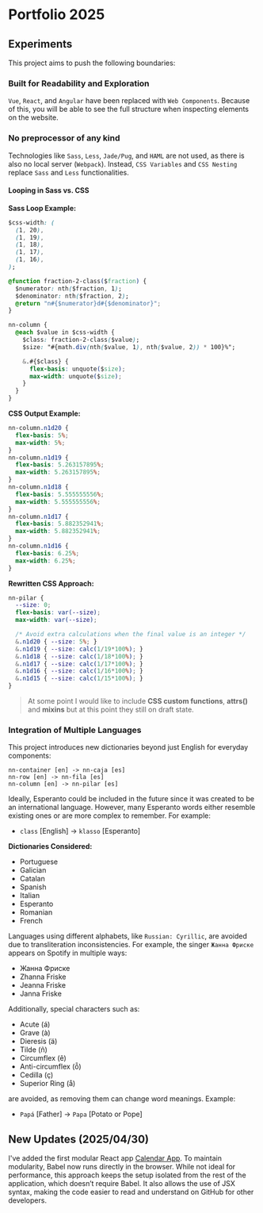 
<Meta title="Documentation/Portfolio 2025" />

# Portfolio 2025

## Experiments

This project aims to push the following boundaries:

### Built for Readability and Exploration

`Vue`, `React`, and `Angular` have been replaced with `Web Components`. Because of this, you will be able to see the full structure when inspecting elements on the website.

### No preprocessor of any kind

Technologies like `Sass`, `Less`, `Jade/Pug`, and `HAML` are not used, as there is also no local server (`Webpack`). Instead, `CSS Variables` and `CSS Nesting` replace `Sass` and `Less` functionalities.

#### Looping in Sass vs. CSS

**Sass Loop Example:**

```css
$css-width: (
  (1, 20),
  (1, 19),
  (1, 18),
  (1, 17),
  (1, 16),
);

@function fraction-2-class($fraction) {
  $numerator: nth($fraction, 1);
  $denominator: nth($fraction, 2);
  @return "n#{$numerator}d#{$denominator}";
}

nn-column {
  @each $value in $css-width {
    $class: fraction-2-class($value);
    $size: "#{math.div(nth($value, 1), nth($value, 2)) * 100}%";

    &.#{$class} {
      flex-basis: unquote($size);
      max-width: unquote($size);
    }
  }
}
```

**CSS Output Example:**

```css
nn-column.n1d20 {
  flex-basis: 5%;
  max-width: 5%;
}
nn-column.n1d19 {
  flex-basis: 5.263157895%;
  max-width: 5.263157895%;
}
nn-column.n1d18 {
  flex-basis: 5.555555556%;
  max-width: 5.555555556%;
}
nn-column.n1d17 {
  flex-basis: 5.882352941%;
  max-width: 5.882352941%;
}
nn-column.n1d16 {
  flex-basis: 6.25%;
  max-width: 6.25%;
}
```

**Rewritten CSS Approach:**

```css
nn-pilar {
  --size: 0;
  flex-basis: var(--size);
  max-width: var(--size);

  /* Avoid extra calculations when the final value is an integer */
  &.n1d20 { --size: 5%; }
  &.n1d19 { --size: calc(1/19*100%); }
  &.n1d18 { --size: calc(1/18*100%); }
  &.n1d17 { --size: calc(1/17*100%); }
  &.n1d16 { --size: calc(1/16*100%); }
  &.n1d15 { --size: calc(1/15*100%); }
}
```

> At some point I would like to include **CSS custom functions**, **attrs()** and **mixins** but at this point they still on draft state.

### Integration of Multiple Languages

This project introduces new dictionaries beyond just English for everyday components:

```
nn-container [en] -> nn-caja [es]
nn-row [en] -> nn-fila [es]
nn-column [en] -> nn-pilar [es]
```

Ideally, Esperanto could be included in the future since it was created to be an international language. However, many Esperanto words either resemble existing ones or are more complex to remember. For example:

- `class` [English] → `klasso` [Esperanto]

**Dictionaries Considered:**

- Portuguese  
- Galician  
- Catalan  
- Spanish  
- Italian  
- Esperanto  
- Romanian  
- French  

Languages using different alphabets, like `Russian: Cyrillic`, are avoided due to transliteration inconsistencies. For example, the singer `Жанна Фриске` appears on Spotify in multiple ways:

- Жанна Фриске  
- Zhanna Friske  
- Jeanna Friske  
- Janna Friske  

Additionally, special characters such as:

- Acute (á)  
- Grave (à)  
- Dieresis (ä)  
- Tilde (ñ)  
- Circumflex (ê)  
- Anti-circumflex (ȭ)  
- Cedilla (ç)  
- Superior Ring (å)  

are avoided, as removing them can change word meanings. Example:

- `Papá` [Father] → `Papa` [Potato or Pope]

## New Updates (2025/04/30)

I've added the first modular React app [Calendar App](https://jmiguelrivas.github.io/calendar/calendar.html). To maintain modularity, Babel now runs directly in the browser. While not ideal for performance, this approach keeps the setup isolated from the rest of the application, which doesn’t require Babel. It also allows the use of JSX syntax, making the code easier to read and understand on GitHub for other developers.